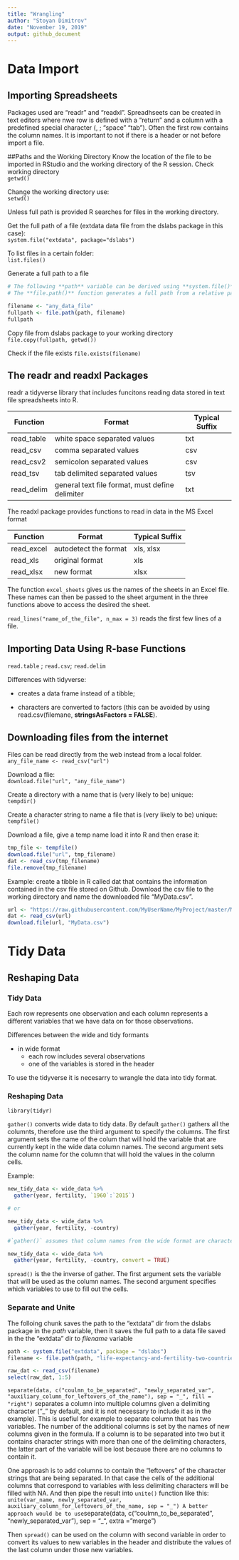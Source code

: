 ```yaml
---
title: "Wrangling"
author: "Stoyan Dimitrov"
date: "November 19, 2019"
output: github_document
---
```

# Data Import
## Importing Spreadsheets
Packages used are "readr" and "readxl". Spreadhseets can be created in text editors where nwe row is defined with a "return" and a column with a predefined special character (, ; "space" "tab"). Often the first row contains the column names. It is important to not if there is a header or not before import a file.

##Paths and the Working Directory
Know the location of the file to be imported in RStudio and the working directory of the R session. Check working directory  
`getwd()`

Change the working directory use:  
`setwd()`

Unless full path is provided R searches for files in the working directory.

Get the full path of a file (extdata data file from the dslabs package in this case):  
`system.file("extdata", package="dslabs")`

To list files in a certain folder:  
`list.files()`

Generate a full path to a file  
```r

# The following **path** variable can be derived using **system.file()** function.
# The **file.path()** function generates a full path from a relative path and a file name. It also choses the correct slashes depending on the OS.

filename <- "any_data_file"
fullpath <- file.path(path, filename)
fullpath
```

Copy file from dslabs package to your working directory  
`file.copy(fullpath, getwd())`

Check if the file exists
`file.exists(filename)`

## The readr and readxl Packages

readr a tidyverse library that includes funcitons reading data stored in text file spreadsheets into R.

| Function | Format | Typical Suffix|
|----------|--------|----------------|
|read_table|white space separated values|txt|
|read_csv|comma separated values|csv|
|read_csv2|semicolon separated values|csv|
|read_tsv|tab delimited separated values|tsv|
|read_delim|general text file format, must define delimiter|txt|

The readxl package provides functions to read in data in the MS Excel format

| Function | Format | Typical Suffix|
|----------|--------|----------------|
|read_excel|autodetect the format|xls, xlsx|
|read_xls|original format|xls|
|read_xlsx|new format|xlsx|

The function `excel_sheets` gives us the names of the sheets in an Excel file. These names can then be passed to the sheet argument in the three functions above to access the desired the sheet.

`read_lines("name_of_the_file", n_max = 3)` reads the first few lines of a file.

## Importing Data Using R-base Functions

`read.table` ; `read.csv`; `read.delim`

Differences with tidyverse:

* creates a data frame instead of a tibble;

* characters are converted to factors (this can be avoided by using read.csv(filemane, **stringsAsFactors = FALSE**).

## Downloading files from the internet

Files can be read directly from the web instead from a local folder.  
`any_file_name <- read_csv("url")`  

Download a flie:  
`download.file("url", "any_file_name")`

Create a directory with a name that is (very likely to be) unique:  
`tempdir()`

Create a character string to name a file that is (very likely to be) unique:  
`tempfile()`

Download a file, give a temp name load it into R and then erase it:

```r
tmp_file <- tempfile()
download.file("url", tmp_filename)
dat <- read_csv(tmp_filename)
file.remove(tmp_filename)
```


Example: create a tibble in R called dat that contains the information contained in the csv file stored on Github. Download the csv file to the working directory and name the downloaded file “MyData.csv”. 

```r
url <- "https://raw.githubusercontent.com/MyUserName/MyProject/master/MyData.csv "
dat <- read_csv(url)
download.file(url, "MyData.csv")
```

# Tidy Data
## Reshaping Data
### Tidy Data
Each row represents one observation and each column represents a different variables that we have data on for those observations.

Differences between the wide and tidy formants

* in wide format
    + each row includes several observations
    + one of the variables is stored in the header

To use the tidyverse it is necesarry to wrangle the data into tidy format.

### Reshaping Data

`library(tidyr)`

`gather()` converts wide data to tidy data. By default `gather()` gathers all the columnts, therefore use the third argument to specify the columns. The first argument sets the name of the colum that will hold the variable that are currently kept in the wide data column names. The second argument sets the column name for the column that will hold the values in the column cells.

Example:  
```r
new_tidy_data <- wide_data %>%
  gather(year, fertility, `1960`:`2015`)

# or

new_tidy_data <- wide_data %>%
  gather(year, fertility, -country)

#`gather()` assumes that column names from the wide format are characters so they are converted to characters even if thery are integers. To avoid that it can be use `numeric()` or:

new_tidy_data <- wide_data %>%
  gather(year, fertility, -country, convert = TRUE)
```

`spread()` is the the inverse of gather. The first argument sets the variable that will be used as the column names. The second argument specifies which variables to use to fill out the cells.

### Separate and Unite

The folloing chunk saves the path to the "extdata" dir from the dslabs package in the *path* variable, then it saves the full path to a data file saved in the the "extdata" dir to *filename* variable

```r
path <- system.file("extdata", package = "dslabs")
filename <- file.path(path, "life-expectancy-and-fertility-two-countries-example.csv")

raw_dat <- read_csv(filename)
select(raw_dat, 1:5)
```

`separate(data, c("coulmn_to_be_separated", "newly_separated_var", "auxiliary_column_for_leftovers_of_the_name"), sep = "_", fill = "right")` separates a column into multiple columns given a delimiting character ("_" by default, and it is not necessary to include it as in the example). This is usefiul for example to separate column that has two variables. The number of the additional columns is set by the names of new columns given in the formula. If a column is to be separated into two but it contains character strings with more than one of the delimiting characters, the latter part of the variable will be lost because there are no columns to contain it.

One approash is to add columns to contain the "leftovers" of the character strings that are being separated. In that case the cells of the additional columns that correspond to variables with less delimiting characters will be filled with NA. And then pipe the result into `unite()` function like this: `unite(var_name, newly_separated_var, auxiliary_column_for_leftovers_of_the_name, sep = "_")
A better approach would be to use `separate(data, c("coulmn_to_be_separated", "newly_separated_var"), sep = "_", extra = "merge")

Then `spread()` can be used on the column with second variable in order to convert its values to new variables in the header and distribute the values of the last column under those new variables.


